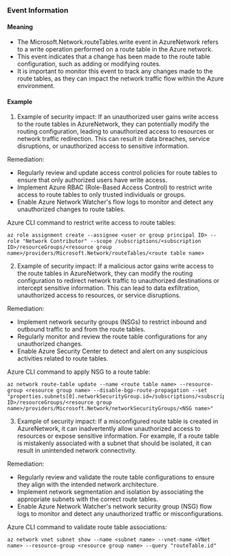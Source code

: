 
### Event Information

#### Meaning

- The Microsoft.Network.routeTables.write event in AzureNetwork refers to a write operation performed on a route table in the Azure network.
- This event indicates that a change has been made to the route table configuration, such as adding or modifying routes.
- It is important to monitor this event to track any changes made to the route tables, as they can impact the network traffic flow within the Azure environment.

#### Example

1. Example of security impact: If an unauthorized user gains write access to the route tables in AzureNetwork, they can potentially modify the routing configuration, leading to unauthorized access to resources or network traffic redirection. This can result in data breaches, service disruptions, or unauthorized access to sensitive information.

Remediation:
- Regularly review and update access control policies for route tables to ensure that only authorized users have write access.
- Implement Azure RBAC (Role-Based Access Control) to restrict write access to route tables to only trusted individuals or groups.
- Enable Azure Network Watcher's flow logs to monitor and detect any unauthorized changes to route tables. 

Azure CLI command to restrict write access to route tables:
```
az role assignment create --assignee <user or group principal ID> --role "Network Contributor" --scope /subscriptions/<subscription ID>/resourceGroups/<resource group name>/providers/Microsoft.Network/routeTables/<route table name>
```

2. Example of security impact: If a malicious actor gains write access to the route tables in AzureNetwork, they can modify the routing configuration to redirect network traffic to unauthorized destinations or intercept sensitive information. This can lead to data exfiltration, unauthorized access to resources, or service disruptions.

Remediation:
- Implement network security groups (NSGs) to restrict inbound and outbound traffic to and from the route tables.
- Regularly monitor and review the route table configurations for any unauthorized changes.
- Enable Azure Security Center to detect and alert on any suspicious activities related to route tables.

Azure CLI command to apply NSG to a route table:
```
az network route-table update --name <route table name> --resource-group <resource group name> --disable-bgp-route-propagation --set "properties.subnets[0].networkSecurityGroup.id=/subscriptions/<subscription ID>/resourceGroups/<resource group name>/providers/Microsoft.Network/networkSecurityGroups/<NSG name>"
```

3. Example of security impact: If a misconfigured route table is created in AzureNetwork, it can inadvertently allow unauthorized access to resources or expose sensitive information. For example, if a route table is mistakenly associated with a subnet that should be isolated, it can result in unintended network connectivity.

Remediation:
- Regularly review and validate the route table configurations to ensure they align with the intended network architecture.
- Implement network segmentation and isolation by associating the appropriate subnets with the correct route tables.
- Enable Azure Network Watcher's network security group (NSG) flow logs to monitor and detect any unauthorized traffic or misconfigurations.

Azure CLI command to validate route table associations:
```
az network vnet subnet show --name <subnet name> --vnet-name <VNet name> --resource-group <resource group name> --query "routeTable.id"
```

